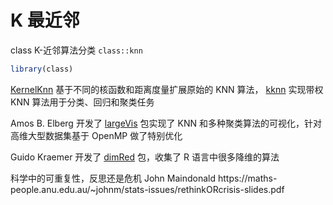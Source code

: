 # K 最近邻 {#chap-k-nearest-neighbors}

class  K-近邻算法分类 `class::knn`

```r
library(class)
```

[KernelKnn](https://github.com/mlampros/KernelKnn) 基于不同的核函数和距离度量扩展原始的 KNN 算法， [kknn](https://github.com/KlausVigo/kknn) 实现带权 KNN 算法用于分类、回归和聚类任务

Amos B. Elberg 开发了 [largeVis](https://github.com/elbamos/largeVis) 包实现了 KNN 和多种聚类算法的可视化，针对高维大型数据集基于 OpenMP 做了特别优化

Guido Kraemer 开发了 [dimRed](https://github.com/gdkrmr/dimRed) 包，收集了 R 语言中很多降维的算法

科学中的可重复性，反思还是危机 John Maindonald
https://maths-people.anu.edu.au/~johnm/stats-issues/rethinkORcrisis-slides.pdf

